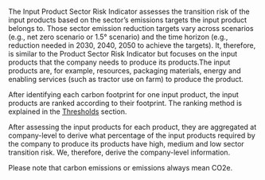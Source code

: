 The Input Product Sector Risk Indicator assesses the transition risk of the
input products based on the sector's emissions targets the input product belongs
to. Those sector emission reduction targets vary across scenarios (e.g., net
zero scenario or 1.5° scenario) and the time horizon (e.g., reduction needed in
2030, 2040, 2050 to achieve the targets). It, therefore, is similar to the
Product Sector Risk Indicator but focuses on the input products that the company
needs to produce its products.The input products are, for example, resources,
packaging materials, energy and enabling services (such as tractor use on farm)
to produce the product.

After identifying each carbon footprint for one input product, the input
products are ranked according to their footprint. The ranking method is explained in the 
[Thresholds](https://2degreesinvesting.github.io/tiltIndicator/articles/tiltIndicator.html#thresholds) section.

After assessing the input products for each product, they are aggregated at
company-level to derive what percentage of the input products required by the
company to produce its products have high, medium and low sector transition
risk. We, therefore, derive the company-level information.

Please note that carbon emissions or emissions always mean CO2e.
